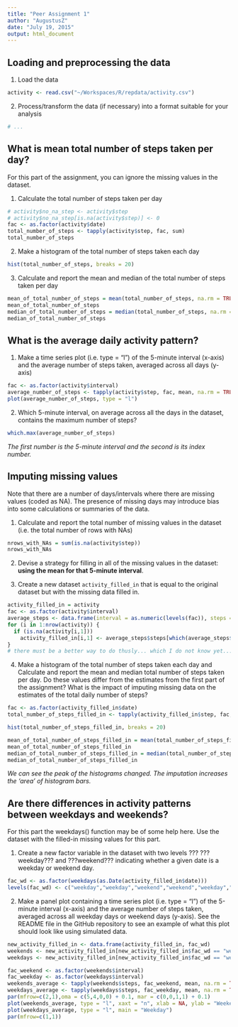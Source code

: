 ```yaml
---
title: "Peer Assignment 1"
author: "AugustusZ"
date: "July 19, 2015"
output: html_document
---
```

## Loading and preprocessing the data
1. Load the data
```r
activity <- read.csv("~/Workspaces/R/repdata/activity.csv")
```
2. Process/transform the data (if necessary) into a format suitable for your analysis
```r
# ...
```
## What is mean total number of steps taken per day?

For this part of the assignment, you can ignore the missing values in the dataset.

1. Calculate the total number of steps taken per day
```r
# activity$no_na_step <- activity$step
# activity$no_na_step[is.na(activity$step)] <- 0
fac <- as.factor(activity$date)
total_number_of_steps <- tapply(activity$step, fac, sum)
total_number_of_steps
```

2. Make a histogram of the total number of steps taken each day
```r
hist(total_number_of_steps, breaks = 20)
```

3. Calculate and report the mean and median of the total number of steps taken per day
```r
mean_of_total_number_of_steps = mean(total_number_of_steps, na.rm = TRUE)
mean_of_total_number_of_steps
median_of_total_number_of_steps = median(total_number_of_steps, na.rm = TRUE)
median_of_total_number_of_steps
```

## What is the average daily activity pattern?

1. Make a time series plot (i.e. type = "l") of the 5-minute interval (x-axis) and the average number of steps taken, averaged across all days (y-axis)
```r
fac <- as.factor(activity$interval)
average_number_of_steps <- tapply(activity$step, fac, mean, na.rm = TRUE)
plot(average_number_of_steps, type = "l")
```

2. Which 5-minute interval, on average across all the days in the dataset, contains the maximum number of steps?
```r
which.max(average_number_of_steps)
```
*The first number is the 5-minute interval and the second is its index number.*

## Imputing missing values

Note that there are a number of days/intervals where there are missing values (coded as NA). The presence of missing days may introduce bias into some calculations or summaries of the data.

1. Calculate and report the total number of missing values in the dataset (i.e. the total number of rows with NAs)
```r
nrows_with_NAs = sum(is.na(activity$step))
nrows_with_NAs
```

2. Devise a strategy for filling in all of the missing values in the dataset: **using the mean for that 5-minute interval**.

3. Create a new dataset `activity_filled_in` that is equal to the original dataset but with the missing data filled in.
```r
activity_filled_in = activity
fac <- as.factor(activity$interval)
average_steps <- data.frame(interval = as.numeric(levels(fac)), steps = average_number_of_steps)
for (i in 1:nrow(activity)) {
  if (is.na(activity[i,1])) 
    activity_filled_in[i,1] <- average_steps$steps[which(average_steps$interval == activity[i,3])]
}
# there must be a better way to do thusly... which I do not know yet...
```

4. Make a histogram of the total number of steps taken each day and Calculate and report the mean and median total number of steps taken per day. Do these values differ from the estimates from the first part of the assignment? What is the impact of imputing missing data on the estimates of the total daily number of steps?
```r
fac <- as.factor(activity_filled_in$date)
total_number_of_steps_filled_in <- tapply(activity_filled_in$step, fac, sum)

hist(total_number_of_steps_filled_in, breaks = 20)

mean_of_total_number_of_steps_filled_in = mean(total_number_of_steps_filled_in)
mean_of_total_number_of_steps_filled_in
median_of_total_number_of_steps_filled_in = median(total_number_of_steps_filled_in)
median_of_total_number_of_steps_filled_in
```
*We can see the peak of the histograms changed. The imputation increases the 'area' of histogram bars.*


## Are there differences in activity patterns between weekdays and weekends?

For this part the weekdays() function may be of some help here. Use the dataset with the filled-in missing values for this part.

1. Create a new factor variable in the dataset with two levels ??? ???weekday??? and ???weekend??? indicating whether a given date is a weekday or weekend day.
```r
fac_wd <- as.factor(weekdays(as.Date(activity_filled_in$date)))
levels(fac_wd) <- c("weekday","weekday","weekend","weekend","weekday","weekday","weekday")
```

2. Make a panel plot containing a time series plot (i.e. type = "l") of the 5-minute interval (x-axis) and the average number of steps taken, averaged across all weekday days or weekend days (y-axis). See the README file in the GitHub repository to see an example of what this plot should look like using simulated data.
```r
new_activity_filled_in <- data.frame(activity_filled_in, fac_wd)
weekends <- new_activity_filled_in[new_activity_filled_in$fac_wd == "weekend",c(3,1)]
weekdays <- new_activity_filled_in[new_activity_filled_in$fac_wd == "weekday",c(3,1)]

fac_weekend <- as.factor(weekends$interval)
fac_weekday <- as.factor(weekdays$interval)
weekends_average <- tapply(weekends$steps, fac_weekend, mean, na.rm = TRUE)
weekdays_average <- tapply(weekdays$steps, fac_weekday, mean, na.rm = TRUE)
par(mfrow=c(2,1),oma = c(5,4,0,0) + 0.1, mar = c(0,0,1,1) + 0.1)
plot(weekends_average, type = "l", xaxt = "n", xlab = NA, ylab = "Weekend", main = "Weekend")
plot(weekdays_average, type = "l", main = "Weekday")
par(mfrow=c(1,1))
```
